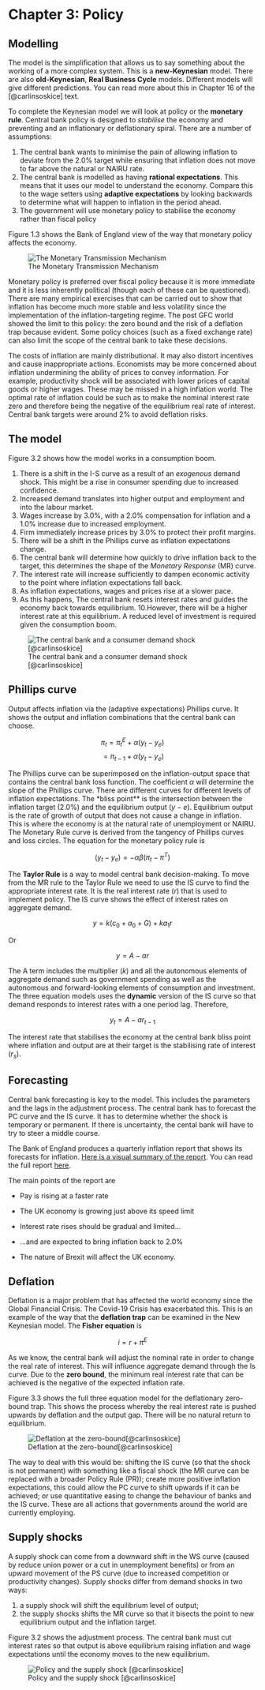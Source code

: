 # Chapter 3: Policy

## Modelling
The model is the simplification that allows us to say something about the working of a more complex system.  This is a **new-Keynesian** model. There are also **old-Keynesian**, **Real Business Cycle** models.  Different models will give different predictions.  You can read more about this in Chapter 16 of the [@carlinsoskice] text. 

To complete the Keynesian model we will look at policy or the **monetary rule**. Central bank policy is designed to *stabilise* the economy and preventing and an inflationary or deflationary spiral.  There are a number of assumptions: 

1. The central bank wants to minimise the pain of allowing inflation to deviate from the 2.0% target while ensuring that inflation does not move to far above the natural or NAIRU rate.  
2. The central bank is modelled as having **rational expectations**.   This means that it uses our model to understand the economy.  Compare this to the wage setters using **adaptive expectations** by looking backwards to determine what will happen to inflation in the period ahead. 
3. The government will use monetary policy to stabilise the economy rather than fiscal policy

Figure 1.3 shows the Bank of England view of the way that monetary policy affects the economy. 

![The Monetary Transmission Mechanism](./Figures/Policy/BoEFig.jpg)

Monetary policy is preferred over fiscal policy because it is more immediate and it is less inherently political (though each of these can be questioned).  There are many empirical exercises that can be carried out to show that inflation has become much more stable and less volatility since the implementation of the inflation-targeting regime. The post GFC world showed the limit to this policy: the zero bound and the risk of a deflation trap because evident. Some policy choices (such as a fixed exchange rate) can also limit the scope of the central bank to take these decisions. 

The costs of inflation are mainly distributional.  It may also distort incentives and cause inappropriate actions.  Economists may be more concerned about inflation undermining the ability of prices to convey information. For example, productivity shock will be associated with lower prices of capital goods or higher wages.  These may be missed in a high inflation world.  The optimal rate of inflation could be such as to make the nominal interest rate zero and therefore being the negative of the equilibrium real rate of interest. Central bank targets were around 2% to avoid deflation risks. 

## The model 

Figure 3.2 shows how the model works in a consumption boom. 

1. There is a shift in the I-S curve as a result of an *exogenous* demand shock. This might be a rise in consumer spending due to increased confidence. 
2. Increased demand translates into higher output and employment and into the labour market.
3. Wages increase by 3.0%, with a 2.0% compensation for inflation and a 1.0% increase due to increased employment.  
4. Firm immediately increase prices by 3.0% to protect their profit margins. 
5. There will be a shift in the Phillips curve as inflation expectations change. 
6. The central bank will determine how quickly to drive inflation back to the target, this determines the shape of the *Monetary Response* (MR) curve. 
7. The interest rate will increase sufficiently to dampen economic activity to the point where inflation expectations fall back. 
8. As inflation expectations, wages and prices rise at a slower pace.
9. As this happens, The central bank resets interest rates and guides the economy back towards equilibrium. 
10.However, there will be a higher interest rate at this equilibrium. A reduced level of investment is required given the consumption boom. 

![The central bank and a consumer demand shock [@carlinsoskice]](./Figures/Policy/demandshock.jpg)

## Phillips curve
Output affects inflation via the (adaptive expectations) Phillips curve. It shows the output and inflation combinations that the central bank can choose. 

$$\pi_t = \pi_t^E + \alpha(y_t - y_e)$$
$$      = \pi_{t-1} + \alpha(y_t - y_e)$$

The Phillips curve can be superimposed on the inflation-output space that contains the central bank loss function.  The coefficient $\alpha$ will determine the slope of the Phillips curve. There are different curves for different levels of inflation expectations.  The *bliss point** is the intersection between the inflation target $(2.0\%)$ and the equilibrium output $(y-e)$.  Equilibrium output is the rate of growth of output that does not cause a change in inflation.  This is where the economy is at the natural rate of unemployment or NAIRU. The Monetary Rule curve is derived from the tangency of Phillips curves and loss circles. The equation for the monetary policy rule is 

$$(y_t - y_e) = -\alpha\beta(\pi_t-\pi^T)$$

The **Taylor Rule** is a way to model central bank decision-making.  To move from the MR rule to the Taylor Rule we need to use the IS curve to find the appropriate interest rate. It is the real interest rate $(r)$ that is used to implement policy. The IS curve shows the effect of interest rates on aggregate demand. 

$$y = k(c_0 + a_0 + G) + ka_1 r$$

Or 

$$y = A - ar$$

The A term includes the multiplier $(k)$ and all the autonomous elements of aggregate demand such as government spending as well as the autonomous and forward-looking elements of consumption and investment. The three equation models uses the **dynamic** version of the IS curve so that demand responds to interest rates with a one period lag. Therefore, 

$$y_t = A - ar_{t-1}$$
 
The interest rate that stabilises the economy at the central bank bliss point where inflation and output are at their target is the stabilising rate of interest $(r_s)$. 

## Forecasting

Central bank forecasting is key to the model. This includes the parameters and the lags in the adjustment process. The central bank has to forecast the PC curve and the IS curve. It has to determine whether the shock is temporary or permanent. If there is uncertainty, the cental bank will have to try to steer a middle course. 

The Bank of England produces a quarterly inflation report that shows its forecasts for inflation.  [Here is a visual summary of the report](https://www.bankofengland.co.uk/inflation-report/2018/november-2018/visual-summary).  You can read the full report [here](https://www.bankofengland.co.uk/inflation-report/2018/november-2018). 

The main points of the report are

- Pay is rising at a faster rate

- The UK economy is growing just above its speed limit

- Interest rate rises should be gradual and limited...

- ...and are expected to bring inflation back to 2.0%

- The nature of Brexit will affect the UK economy. 

## Deflation 

Deflation is a major problem that has affected the world economy since the Global Financial Crisis. The Covid-19 Crisis has exacerbated this. This is an example of the way that the **deflation trap** can be examined in the New Keynesian model. The **Fisher equation** is 

$$i = r + \pi^E$$

As we know, the central bank will adjust the nominal rate in order to change the real rate of interest. This will influence aggregate demand through the Is curve. Due to the **zero bound**, the minimum real interest rate that can be achieved is the negative of the expected inflation rate. 


Figure 3.3 shows the full three equation model for the deflationary zero-bound trap. This shows the process whereby the real interest rate is pushed upwards by deflation and the output gap.  There will be no natural return to equilibrium. 

![Deflation at the zero-bound[@carlinsoskice]](./Figures/Policy/deflation.jpg)

The way to deal with this would be: shifting the IS curve (so that the shock is not permanent) with something like a fiscal shock (the MR curve can be replaced with a broader Policy Rule (PR)); create more positive inflation expectations, this could allow the PC curve to shift upwards if it can be achieved; or use quantitative easing to change the behaviour of banks and the IS curve.  These are all actions that governments around the world are currently employing.  

## Supply shocks
A supply shock can come from a downward shift in the WS curve (caused by reduce union power or a cut in unemployment benefits) or from an upward movement of the PS curve (due to increased competition or productivity changes). Supply shocks differ from demand shocks in two ways: 

1. a supply shock will shift the equilibrium level of output; 
2. the supply shocks shifts the MR curve so that it bisects the point to new equilibrium output and the inflation target. 

Figure 3.2 shows the adjustment process. The central bank must cut interest rates so that output is above equilibrium raising inflation and wage expectations until the economy moves to the new equilibrium. 

![Policy and the supply shock [@carlinsoskice]](./Figures/Policy/supplyshock.jpg)



